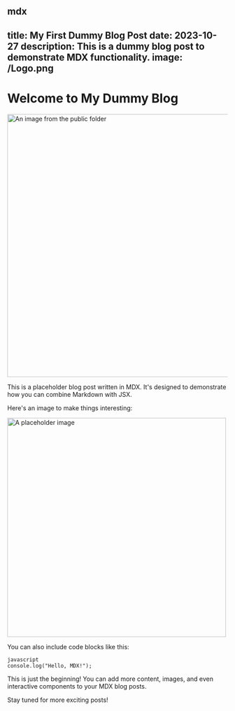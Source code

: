 mdx
---
title: My First Dummy Blog Post
date: 2023-10-27
description: This is a dummy blog post to demonstrate MDX functionality.
image: /Logo.png
---

# Welcome to My Dummy Blog

<img src="/Logo.png" alt="An image from the public folder" width="600" />

This is a placeholder blog post written in MDX. It's designed to demonstrate how you can combine Markdown with JSX.

Here's an image to make things interesting:

<img src="/images/placeholder-image.jpg" alt="A placeholder image" width="500" />

You can also include code blocks like this:
```
javascript
console.log("Hello, MDX!");
```
This is just the beginning! You can add more content, images, and even interactive components to your MDX blog posts.

Stay tuned for more exciting posts!